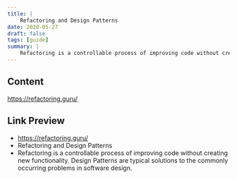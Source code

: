 ```yaml
---
title: |
    Refactoring and Design Patterns
date: 2020-05-27
draft: false
tags: [guide]
summary: |
    Refactoring is a controllable process of improving code without creating new functionality. Design Patterns are typical solutions to the commonly occurring problems in software design.
---
```


## Content

https://refactoring.guru/

## Link Preview

- https://refactoring.guru/
- Refactoring and Design Patterns
- Refactoring is a controllable process of improving code without creating new functionality. Design Patterns are typical solutions to the commonly occurring problems in software design.
